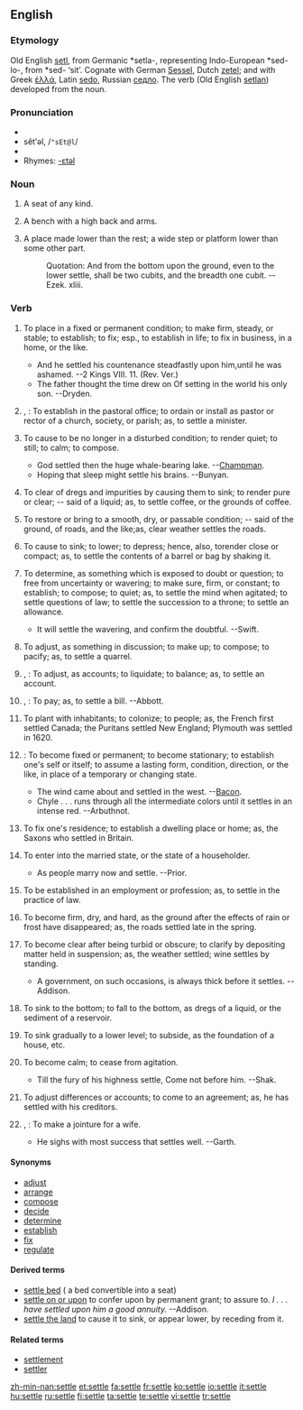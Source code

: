 ==English==

===Etymology===
Old English [[setl]], from Germanic *setla-, representing Indo-European *sed-lo-, from *sed- ‘sit’. Cognate with German [[Sessel]], Dutch [[zetel]]; and with Greek [[ἑλλά]], Latin [[sedo]], Russian [[седло]].  The verb (Old English [[setlan]]) developed from the noun.

===Pronunciation===
*{{IPA|/ˈsɛtəl/}}
*sĕtʹəl, /<tt>"sEt@l</tt>/
*{{audio|en-us-settle.ogg|Audio (US)}}
*Rhymes: [[Rhymes:English:-ɛtəl|-ɛtəl]]

===Noun===
{{en-noun}}

# {{archaic}} A seat of any kind.
# A bench with a high back and arms.
# {{obsolete}} A place made lower than the rest; a wide step or platform lower than some other part.
#:Quotation:  And from the bottom upon the ground, even to the lower settle, shall be two cubits, and the breadth one cubit. --Ezek. xliii.

===Verb===
{{en-verb|settl|ing}}

# {{transitive}} To place in a fixed or permanent condition; to make firm, steady, or stable; to establish; to fix; esp., to establish in life; to fix in business, in a home, or the like.
#* And he settled his countenance steadfastly upon him,until he was ashamed. --2 Kings VIII. 11. (Rev. Ver.)
#* The father thought the time drew on Of setting in the world his only son. --Dryden.
# {{transitive}}, {{obsolete}} {{US}}: To establish in the pastoral office; to ordain or install as pastor or rector of a church, society, or parish; as, to settle a minister.
# {{transitive}} To cause to be no longer in a disturbed condition; to render quiet; to still; to calm; to compose.
#* God settled then the huge whale-bearing lake. --[[w:Chapman|Champman]].
#* Hoping that sleep might settle his brains. --Bunyan.
# {{transitive}} To clear of dregs and impurities by causing them to sink; to render pure or clear; -- said of a liquid; as, to settle coffee, or the grounds of coffee.
# {{transitive}} To restore or bring to a smooth, dry, or passable condition; -- said of the ground, of roads, and the like;as, clear weather settles the roads.
# {{transitive}} To cause to sink; to lower; to depress; hence, also, torender close or compact; as, to settle the contents of a barrel or bag by shaking it.
# {{transitive}} To determine, as something which is exposed to doubt or question; to free from uncertainty or wavering; to make sure, firm, or constant; to establish; to compose; to quiet; as, to settle the mind when agitated; to settle questions of law; to settle the succession to a throne; to settle an allowance.
#* It will settle the wavering, and confirm the doubtful. --Swift.
# {{transitive}} To adjust, as something in discussion; to make up; to compose; to pacify; as, to settle a quarrel.
# {{transitive}}, {{archaic}}: To adjust, as accounts; to liquidate; to balance; as, to settle an account.
# {{transitive}}, {{colloquial}}: To pay; as, to settle a bill. --Abbott.
# {{transitive}} To plant with inhabitants; to colonize; to people; as, the French first settled Canada; the Puritans settled New England; Plymouth was settled in 1620.
# {{intransitive}}: To become fixed or permanent; to become stationary; to establish one's self or itself; to assume a lasting form, condition, direction, or the like, in place of a temporary or changing state.
#* The wind came about and settled in the west. --[[w:Bacon|Bacon]].
#* Chyle . . . runs through all the intermediate colors until it settles in an intense red. --Arbuthnot.
# {{intransitive}} To fix one's residence; to establish a dwelling place or home; as, the Saxons who settled in Britain.
# {{intransitive}} To enter into the married state, or the state of a householder.
#* As people marry now and settle. --Prior.
# {{intransitive}} To be established in an employment or profession; as, to settle in the practice of law.
# {{intransitive}} To become firm, dry, and hard, as the ground after the effects of rain or frost have disappeared; as, the roads settled late in the spring.
# {{intransitive}} To become clear after being turbid or obscure; to clarify by depositing matter held in suspension; as, the weather settled; wine settles by standing.
#* A government, on such occasions, is always thick before it settles. --Addison.
# {{intransitive}} To sink to the bottom; to fall to the bottom, as dregs of a liquid, or the sediment of a reservoir.
# {{intransitive}} To sink gradually to a lower level; to subside, as the foundation of a house, etc.
# {{intransitive}} To become calm; to cease from agitation.
#* Till the fury of his highness settle, Come not before him. --Shak.
# {{intransitive}} To adjust differences or accounts; to come to an agreement; as, he has settled with his creditors.
# {{intransitive}}, {{obsolete}}: To make a jointure for a wife.
#* He sighs with most success that settles well. --Garth.

====Synonyms====
* [[adjust]]
* [[arrange]]
* [[compose]]
* [[decide]]
* [[determine]]
* [[establish]]
* [[fix]]
* [[regulate]]

====Derived terms====
* [[settle bed]] ({{UK}} a bed convertible into a seat)
* [[settle on or upon]] {{archaic}} to confer upon by permanent grant; to assure to. ''I . . . have settled upon him a good annuity.'' --Addison.
* [[settle the land]] {{obsolete}} {{nautical}} to cause it to sink, or appear lower, by receding from it.

====Related terms====
* [[settlement]]
* [[settler]]

{{webster}}

[[zh-min-nan:settle]]
[[et:settle]]
[[fa:settle]]
[[fr:settle]]
[[ko:settle]]
[[io:settle]]
[[it:settle]]
[[hu:settle]]
[[ru:settle]]
[[fi:settle]]
[[ta:settle]]
[[te:settle]]
[[vi:settle]]
[[tr:settle]]